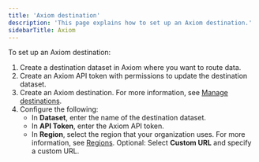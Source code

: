 ```yaml
---
title: 'Axiom destination'
description: 'This page explains how to set up an Axiom destination.'
sidebarTitle: Axiom
---
```


To set up an Axiom destination:

1. Create a destination dataset in Axiom where you want to route data.
2. Create an Axiom API token with permissions to update the destination dataset.
3. Create an Axiom destination. For more information, see [Manage destinations](/process-data/destinations/manage-destinations.mdx).
4. Configure the following:
    - In **Dataset**, enter the name of the destination dataset.
    - In **API Token**, enter the Axiom API token.
    - In **Region**, select the region that your organization uses. For more information, see [Regions](/reference/regions). Optional: Select **Custom URL** and specify a custom URL.